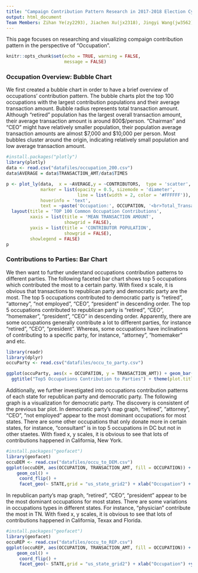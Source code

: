 ```yaml
---
title: "Campaign Contribution Pattern Research in 2017-2018 Election Cycle - Occupation"
output: html_document
Team Members: Zihan Ye(zy2293), Jiachen Xu(jx2318), Jingyi Wang(jw3562), Haikun Du(hd2377)
---
```

This page focuses on researching and visualizing compaign contribution pattern in the perspective of "Occupation".

```r
knitr::opts_chunk$set(echo = TRUE, warning = FALSE,
                      message = FALSE)
```

### Occupation Overview: Bubble Chart

We first created a bubble chart in order to have a brief overview of occupations' contribution pattern. The bubble charts plot the top 100 occupations with the largest contribution populations and their average transaction amount. Bubble radius represents total transaction amount. Although “retired” population has the largest overall transaction amount, their average transaction amount is around 800$/person.  “Chairman” and “CEO” might have relatively smaller population, their population average transaction amounts are almost $7,000 and $10,000 per person. Most bubbles cluster around the origin, indicating relatively small population and low average transaction amount.

```r
#install.packages("plotly")
library(plotly)
data <- read.csv("datafiles/occupation_200.csv")
data$AVERAGE = data$TRANSACTION_AMT/data$TIMES

p <- plot_ly(data,  x = ~AVERAGE,y = ~CONTRIBUTORS,  type = 'scatter', mode = 'markers', size = ~TRANSACTION_AMT, color = ~OCCUPATION, colors = 'Paired',
             marker = list(opacity = 0.5, sizemode = 'diameter',
                           line = list(width = 2, color = '#FFFFFF')),
             hoverinfo = 'text',
             text = ~paste('Occupation:', OCCUPATION, '<br>Total_Transaction_Amt:', TRANSACTION_AMT, '<br>Mean_Transaction_Amt:', AVERAGE)) %>%
  layout(title = 'TOP 100 Common Occupation Contributions',
         xaxis = list(title = 'MEAN TRANSACTION AMOUNT',
                      showgrid = FALSE),
         yaxis = list(title = 'CONTRIBUTOR POPULATION',
                      showgrid = FALSE),
         showlegend = FALSE)
p
```

### Contributions to Parties: Bar Chart

We then want to further understand occupations contribution patterns to different parties. The following faceted bar chart shows top 5 occupations which contributed the most to a certain party. With fixed x scale, it is obvious that transactions to republican party and democratic party are the most. The top 5 occupations contributed to democratic party is “retired”, “attorney”, “not employed”, “CEO”, “president” in descending order. The top 5 occupations contributed to republican party is “retired”, “CEO”, “homemaker”, “president”, “CEO” in descending order. Apparently, there are some occupations generally contribute a lot to different parties, for instance “retired”, “CEO”, “president”. Whereas, some occupations have inclinations of contributing to a specific party, for instance, “attorney”, “homemaker” and etc.

```r
library(readr)
library(dplyr)
occuParty <- read.csv("datafiles/occu_to_party.csv")

ggplot(occuParty, aes(x = OCCUPATION, y = TRANSACTION_AMT)) + geom_bar(stat = "identity") + facet_wrap(~CMTE_PTY_AFFILIATION, scales = "free_y") + coord_flip() +
  ggtitle("Top5 Occupations Contribution to Parties") + theme(plot.title = element_text(size = 40, face = "bold"))


```


Additionally, we further investigated into occupations contribution patterns of each state for republican party and democratic party. 
The following graph is a visualization for democratic party. The discovery is consistent of the previous bar plot. In democratic party’s map graph, “retired”, “attorney”, “CEO”, “not employed” appear to the most dominant occupations for most states. There are some other occupations that only donate more in certain states, for instance, “consultant” is in top 5 occupations in DC but not in other staetes. With fixed x, y scales, it is obvious to see that lots of contributions happened in California, New York.


```r
#install.packages("geofacet")
library(geofacet)
occuDEM <- read.csv("datafiles/occu_to_DEM.csv")
ggplot(occuDEM, aes(OCCUPATION, TRANSACTION_AMT, fill = OCCUPATION)) +
    geom_col() +
     coord_flip() +
     facet_geo(~ STATE,grid = "us_state_grid2") + xlab("Occupation") + ylab("Transaction Amount") + labs(title = "Top 5 Occupations' Contributions to Democratic Party/State") + theme(axis.text.x = element_blank(),plot.title = element_text( size= 35),axis.title.x = element_text(size= 20),axis.title.y = element_text(size= 20))
```



In republican party’s map graph, “retired”, “CEO”, “president” appear to be the most dominant occupations for most states. There are some variations in occupations types in different states.  For instance, “physician” contribute the most in TN. With fixed x, y scales, it is obvious to see that lots of contributions happened in California, Texax and Florida.

```r
#install.packages("geofacet")
library(geofacet)
occuREP <- read.csv("datafiles/occu_to_REP.csv")
ggplot(occuREP, aes(OCCUPATION, TRANSACTION_AMT, fill = OCCUPATION)) +
    geom_col() +
     coord_flip() +
     facet_geo(~ STATE,grid = "us_state_grid2") + xlab("Occupation") +ylab("Transaction Amount")+ labs(title = "Top 5 Occupations' Contributions to Republican Party /STATE") + theme(axis.text.x = element_blank(),plot.title = element_text( size= 35),axis.title.x = element_text(size= 20),axis.title.y = element_text(size= 20))
```